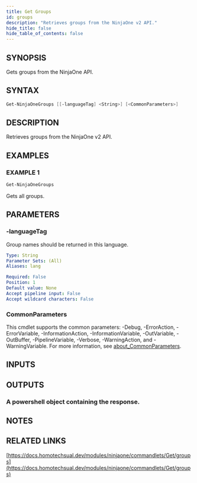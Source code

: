 ```yaml
---
title: Get Groups
id: groups
description: "Retrieves groups from the NinjaOne v2 API."
hide_title: false
hide_table_of_contents: false
---
```


## SYNOPSIS

Gets groups from the NinjaOne API.

## SYNTAX

```powershell
Get-NinjaOneGroups [[-languageTag] <String>] [<CommonParameters>]
```

## DESCRIPTION

Retrieves groups from the NinjaOne v2 API.

## EXAMPLES

### EXAMPLE 1

```powershell
Get-NinjaOneGroups
```

Gets all groups.

## PARAMETERS

### -languageTag

Group names should be returned in this language.

```yaml
Type: String
Parameter Sets: (All)
Aliases: lang

Required: False
Position: 1
Default value: None
Accept pipeline input: False
Accept wildcard characters: False
```

### CommonParameters

This cmdlet supports the common parameters: -Debug, -ErrorAction, -ErrorVariable, -InformationAction, -InformationVariable, -OutVariable, -OutBuffer, -PipelineVariable, -Verbose, -WarningAction, and -WarningVariable. For more information, see [about_CommonParameters](http://go.microsoft.com/fwlink/?LinkID=113216).

## INPUTS

## OUTPUTS

### A powershell object containing the response.

## NOTES

## RELATED LINKS

[https://docs.homotechsual.dev/modules/ninjaone/commandlets/Get/groups](https://docs.homotechsual.dev/modules/ninjaone/commandlets/Get/groups)
